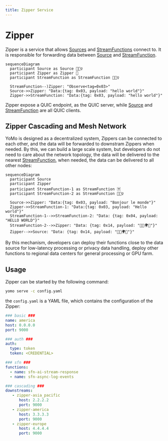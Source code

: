 ```yaml
---
title: Zipper Service
---
```


# Zipper

Zipper is a service that allows [Sources][source] and [StreamFunctions][sfn] connect to.
It is responsible for forwarding data between [Source][source] and [StreamFunction][sfn].

```mermaid
sequenceDiagram
  participant Source as Source 🏌🏻‍♀️
  participant Zipper as Zipper 🚦
  participant StreamFunction as StreamFunction 🏋🏼‍♀️

  StreamFunction--)Zipper: "Observe<tag=0x03>"
  Source->>Zipper: "Data:{tag: 0x03, payload: "hello world"}"
  Zipper->>StreamFunction: "Data:{tag: 0x03, payload: "hello world"}"
```

Zipper expose a QUIC endpoint, as the QUIC server, while [Source][source] and [StreamFunction][sfn] are all QUIC clients.

## Zipper Cascading and Mesh Network

YoMo is designed as a decentralized system, Zippers can be connected to each other, and the data will be forwarded to downstram Zippers when needed. By this, we can build a large scale system, but developers do not need to care about the network topology, the data will be delivered to the nearest [StreamFunction](sfn), when needed, the data can be delivered to all other nodes:

```mermaid
sequenceDiagram
  participant Source
  participant Zipper
  participant StreamFunction-1 as StreamFunction 🈂️
  participant StreamFunction-2 as StreamFunction 🤹🏻‍♀️

  Source->>Zipper: "Data:{tag: 0x03, payload: "Bonjour le monde"}"
  Zipper->>StreamFunction-1: "Data:{tag: 0x03, payload: "Hello world"}"
  StreamFunction-1-->>StreamFunction-2: "Data: {tag: 0x04, payload: "HELLO WORLD"}"
  StreamFunction-2-->>Zipper: "Data: {tag: 0x14, payload: "👋🏼🌍😋"}"
  Zipper-->>Source: "Data: {tag: 0x14, payload: "👋🏼🌍😋"}"
```

By this mechanism, developers can deploy their functions close to the data source for low-latency processing or privacy data handling, 
deploy other functions to regional data centers for general processing or GPU farm.

## Usage

Zipper can be started by the following command:

```bash
yomo serve -c config.yaml
```

the `config.yaml` is a YAML file, which contains the configuration of the Zipper:

```yaml
### basic ###
name: america
host: 0.0.0.0
port: 9000

### auth ###
auth:
  type: token
  token: <CREDENTIAL>

### sfn ###
functions:
  - name: sfn-ai-stream-response
  - name: sfn-async-log-events

### cascading ###
downstreams:
   - zipper-asia_pacific
      host: 2.2.2.2
      port: 9000
   - zipper-america
      host: 3.3.3.3
      port: 9000
   - zipper-europe
      host: 4.4.4.4
      port: 9000
```

[source]: ../api/source
[sfn]: ../api/sfn